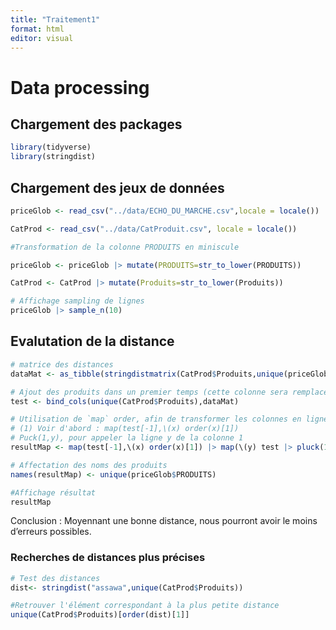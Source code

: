 ```yaml
---
title: "Traitement1"
format: html
editor: visual
---
```


# Data processing

## Chargement des packages

```r
library(tidyverse)
library(stringdist)
```

## Chargement des jeux de données

```r
priceGlob <- read_csv("../data/ECHO_DU_MARCHE.csv",locale = locale())

CatProd <- read_csv("../data/CatProduit.csv", locale = locale())

#Transformation de la colonne PRODUITS en miniscule

priceGlob <- priceGlob |> mutate(PRODUITS=str_to_lower(PRODUITS))

CatProd <- CatProd |> mutate(Produits=str_to_lower(Produits))

# Affichage sampling de lignes
priceGlob |> sample_n(10)
```

## Evalutation de la distance

```r
# matrice des distances
dataMat <- as_tibble(stringdistmatrix(CatProd$Produits,unique(priceGlob$PRODUITS),method ='soundex'))

# Ajout des produits dans un premier temps (cette colonne sera remplacé par Catégorie à la fin)
test <- bind_cols(unique(CatProd$Produits),dataMat)

# Utilisation de `map` order, afin de transformer les colonnes en lignes et opérer sur elles
# (1) Voir d'abord : map(test[-1],\(x) order(x)[1])
# Puck(1,y), pour appeler la ligne y de la colonne 1
resultMap <- map(test[-1],\(x) order(x)[1]) |> map(\(y) test |> pluck(1,y))

# Affectation des noms des produits
names(resultMap) <- unique(priceGlob$PRODUITS)

#Affichage résultat
resultMap

```

Conclusion : Moyennant une bonne distance, nous pourront avoir le moins d'erreurs possibles.

### Recherches de distances plus précises

```r
# Test des distances
dist<- stringdist("assawa",unique(CatProd$Produits))

#Retrouver l'élément correspondant à la plus petite distance
unique(CatProd$Produits)[order(dist)[1]]

```
